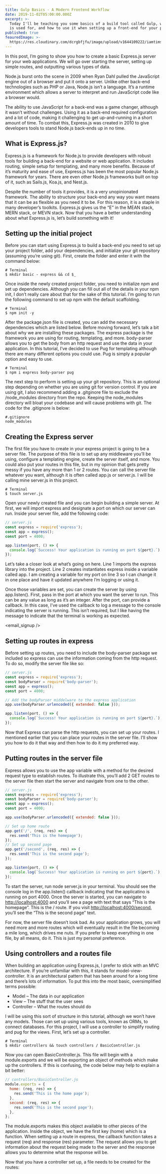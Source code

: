 ```yaml
---
title: Gulp Basics - A Modern Frontend Workflow
date: 2019-11-02T05:00:00.000Z
excerpt: >-
  Today I'll be teaching you some basics of a build tool called Gulp, what Gulp
  is used for, and how to use it when setting up a front-end for your project.
published: true
feauredImage: >-
  https://res.cloudinary.com/dcrgbfjfu/image/upload/v1644109222/iamtimsmith/gulp-basics-modern-frontend-workflow_tqssxr.jpg
---
```


In this post, I’m going to show you how to create a basic Express.js server for your web applications. We will go over starting the server, setting up simple routes, and outputting various types of data.

Node.js burst onto the scene in 2009 when Ryan Dahl pulled the JavaScript engine out of a browser and put it onto a server. Unlike other back-end technologies such as PHP or Java, Node.js isn’t a language. It’s a runtime environment which allows a server to interpret and run JavaScript code like a browser would.

The ability to use JavaScript for a back-end was a game changer, although it wasn’t without challenges. Using it as a back-end required configuration and a lot of code, making it challenging to get up-and-running in a short amount of time. To combat this, Express.js was created in 2010 to give developers tools to stand Node.js back-ends up in no time.

## What is Express.js?

Express.js is a framework for Node.js to provide developers with robust tools for building a back-end for a website or web application. It includes routing, simple setup for templating, and many more benefits. Because of it’s maturity and ease of use, Express.js has been the most popular Node.js framework for years. There are even other Node.js frameworks built on top of it, such as Sails.js, Koa.js, and Nest.js.

Despite the number of tools it provides, it is a very unopinionated framework. The ability to structure your back-end any way you want means that it can be as flexible as you need it to be. For this reason, it is a staple in many developer’s toolkits. Express.js gives us the “E” in the MEAN stack, MERN stack, or MEVN stack. Now that you have a better understanding about what Express.js is, let’s build something with it!

## Setting up the initial project

Before you can start using Express.js to build a back-end you need to set up your project folder, add your dependencies, and initialize your git repository (assuming you’re using git). First, create the folder and enter it with the command below:

```shell
# Terminal
$ mkdir basic - express && cd $_
```

Once inside the newly created project folder, you need to initialize npm and set up dependencies. Although you can fill out all of the details in your npm init, I don’t really care about that for the sake of this tutorial. I’m going to run the following command to set up npm with the default scaffolding.

```shell
# Terminal
$ npm init -y
```

After the package.json file is created, you can add the necessary dependencies which are listed below. Before moving forward, let’s talk a bit about why we are installing these packages. The express package is the framework you are using for routing, templating, and more. body-parser allows you to get the body from an http request and use the data in your application. In this tutorial, I’ve decided to use Pug for templating although there are many different options you could use. Pug is simply a popular option and easy to use.

```shell
# Terminal
$ npm i express body-parser pug
```

The next step to perform is setting up your git repository. This is an optional step depending on whether you are using git for version control. If you are using git, I also recommend adding a .gitginore file to exclude the /node\_modules directory from the repo. Keeping the node\_modules directory will bloat your codebase and will cause problems with git. The code for the .gitignore is below:

```shell
#.gitignore
node_modules
```

## Creating the Express server

The first file you have to create in your express project is going to be a server file. The purpose of this file is to set up any middleware you’ll be using, configure a templating engine, create the server itself, and more. You could also put your routes in this file, but in my opinion that gets pretty messy if you have any more than 1 or 2 routes. You can call the server file whatever you want, although it is often called app.js or server.js. I will be calling mine server.js in this project.

```shell
# Terminal
$ touch server.js
```

Open your newly created file and you can begin building a simple server. At first, we will import express and designate a port on which our server can run. Inside your server file, add the following code:

```javascript
// server.js
const express = require('express');
const app = express();
const port = 4000;

app.listen(port, () => {
  console.log(`Success! Your application is running on port ${port}.`);
});
```

Let’s take a closer look at what’s going on here. Line 1 imports the express library into the project. Line 2 creates instantiates express inside a variable called app. I am creating a variable for my port on line 3 so I can change it in one place and have it updated anywhere I’m logging or using it.

Once those variables are set, you can create the server by using app.listen(). First, pass in the port at which you want the server to run. This can be any value as long as it’s an integer. After the port, can provide a callback. In this case, I’ve used the callback to log a message to the console indicating the server is running. This isn’t required, but I like having the message to indicate that the terminal is working as expected.

<email_signup />

## Setting up routes in express

Before setting up routes, you need to include the body-parser package we included so express can use the information coming from the http request. To do so, modify the server file like so:

```javascript
// server.js
const express = require('express');
const bodyParser = require('body-parser');
const app = express();
const port = 4000;

// Add the bodyParser middelware to the express application
app.use(bodyParser.urlencoded({ extended: false }));

app.listen(port, () => {
  console.log(`Success! Your application is running on port ${port}.`);
});
```

Now that Express can parse the http requests, you can set up your routes. I mentioned earlier that you can place your routes in the server file. I’ll show you how to do it that way and then how to do it my preferred way.

## Putting routes in the server file

Express allows you to use the app variable with a method for the desired request type to establish routes. To illustrate this, you’ll add 2 GET routes to the server file then start the server and navigate from one to the other.

```javascript
// server.js
const express = require('express');
const bodyParser = require('body-parser');
const app = express();
const port = 4000;

app.use(bodyParser.urlencoded({ extended: false }));

// Set up home route
app.get('/', (req, res) => {
  res.send('This is the homepage');
});
// Set up second page
app.get('/second', (req, res) => {
  res.send('This is the second page');
});

app.listen(port, () => {
  console.log(`Success! Your application is running on port ${port}.`);
});
```

To start the server, run node server.js in your terminal. You should see the console log in the app.listen() callback indicating that the applicatino is running on port 4000. Once the server is started, you can navigate to [http://localhost:4000](http://localhost:4000) and you’ll see a page with text that says “This is the homepage”. This is the / route. If you visit [http://localhost:4000/second](http://localhost:4000/second), you’ll see the “This is the second page” text.

For now, the server file doesn’t look bad. As your application grows, you will need more and more routes which will eventually result in the file becoming a mile long, which drives me nuts. If you prefer to keep everything in one file, by all means, do it. This is just my personal preference.

## Using controllers and a routes file

When building an application using Express.js, I prefer to stick with an MVC architecture. If you’re unfamiliar with this, it stands for model-view-controller. It is an architectural pattern that has been around for a long time and there’s lots of information. To put this into the most basic, oversimplified terms possible:

* Model – The data in our application
* View – The stuff that the user sees
* Controller – What the routes should do

I will be using this sort of structure in this tutorial, although we won’t have any models. Those can set up using various tools, known as ORMs, to connect databases. For this project, I will use a controller to simplify routing and pug for the views. First, let’s set up a controller.

```shell
# Terminal
$ mkdir controllers && touch controllers / BasicController.js
```

Now you can open BasicController.js. This file will begin with a module.exports and we will be exporting an object of methods which make up the controllers. If this is confusing, the code below may help to explain a bit better:

```javascript
// controllers/BasicController.js
module.exports = {
  home: (req, res) => {
    res.send('This is the home page');
  },
  second: (req, res) => {
    res.send('This is the second page');
  },
};
```

The module.exports makes this object available to other pieces of the application. Inside the object, we have the first key (home) which is a function. When setting up a route in express, the callback function takes a request (req) and response (res) parameter. The request allows you to get information about the request being made to the server and the response allows you to determine what the response will be.

Now that you have a controller set up, a file needs to be created for the routes:
